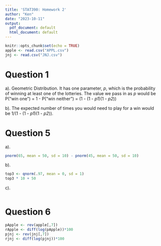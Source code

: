 ```yaml
---
title: 'STAT390: Homework 2'
author: "Ken"
date: "2023-10-11"
output:
  pdf_document: default
  html_document: default
---
```


```r
knitr::opts_chunk$set(echo = TRUE)
apple <- read.csv("APPL.csv")
jnj <- read.csv("JNJ.csv")
```

# Question 1
a). Geometric Distribution. It has one parameter, *p*, which is the probability of winning at least one of the lotteries. The value we pass in as *p* would be P("win one") = 1 - P("win neither") = (1 - (1 - *p1*)(1 - *p2*))

b). The expected number of times you would need to play for a win would be 1/(1 - (1 - *p1*)(1 - *p2*)).

# Question 5
a).
```r
pnorm(65, mean = 50, sd = 10) - pnorm(45, mean = 50, sd = 10)
```

b).
```r
top3 <- qnorm(.97, mean = 0, sd = 1)
top3 * 10 + 50
```

c).
```r

```

# Question 6
```r
pApple <- rev(apple[,7])
rApple <- diff(log(pApple))*100
pjnj <- rev(jnj[,7])
rjnj <- diff(log(pjnj))*100
```
